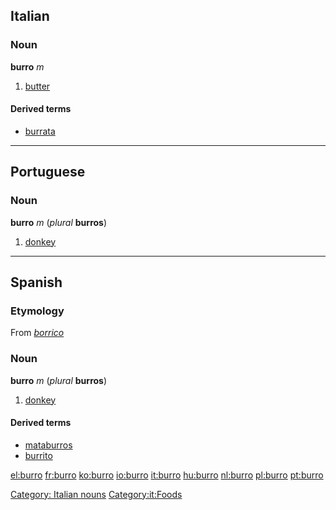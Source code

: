== Italian ==
===Noun===
'''burro''' ''m''

#[[butter]]

====Derived terms====

*[[burrata]]

----
== Portuguese ==
=== Noun ===
'''burro''' ''m'' (''plural'' '''burros''')

#[[donkey]]

----
== Spanish ==
===Etymology===
From ''[[borrico]]''

=== Noun ===
'''burro''' ''m'' (''plural'' '''burros''')

#[[donkey]]

====Derived terms====
*[[mataburros]] {{m}}
*[[burrito]] {{m}}

[[Category: Italian nouns]]
[[Category:it:Foods]]

[[el:burro]]
[[fr:burro]]
[[ko:burro]]
[[io:burro]]
[[it:burro]]
[[hu:burro]]
[[nl:burro]]
[[pl:burro]]
[[pt:burro]]
